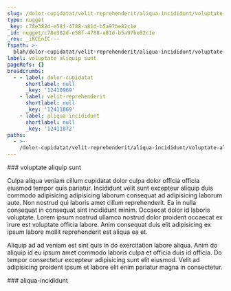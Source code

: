 ```yaml
---
slug: /dolor-cupidatat/velit-reprehenderit/aliqua-incididunt/voluptate-aliquip-sunt
type: nugget
_key: c78e382d-e58f-4788-a81d-b5a97be82c1e
_id: nugget/c78e382d-e58f-4788-a81d-b5a97be82c1e
_rev: _iKCEnIC---
fspath: >-
  blah/dolor-cupidatat/velit-reprehenderit/aliqua-incididunt/voluptate-aliquip-sunt.md
label: voluptate aliquip sunt
pageRefs: {}
breadcrumbs:
  - - label: dolor-cupidatat
      shortlabel: null
      _key: '12410969'
    - label: velit-reprehenderit
      shortlabel: null
      _key: '12411869'
    - label: aliqua-incididunt
      shortlabel: null
      _key: '12411872'
paths:
  - >-
    /dolor-cupidatat/velit-reprehenderit/aliqua-incididunt/voluptate-aliquip-sunt
---
```


<NuggetArea>
<Nugget slug="/dolor-cupidatat/velit-reprehenderit/aliqua-incididunt/voluptate-aliquip-sunt" type="nugget" _key="c78e382d-e58f-4788-a81d-b5a97be82c1e" _id="nugget/c78e382d-e58f-4788-a81d-b5a97be82c1e" _rev="_iKCEnIC---" fspath="blah/dolor-cupidatat/velit-reprehenderit/aliqua-incididunt/voluptate-aliquip-sunt.md" label="voluptate aliquip sunt" paths="/dolor-cupidatat/velit-reprehenderit/aliqua-incididunt/voluptate-aliquip-sunt">
<NuggetBody>
### voluptate aliquip sunt

Culpa aliqua veniam cillum cupidatat dolor culpa dolor officia officia eiusmod tempor quis pariatur. Incididunt velit sunt excepteur aliquip duis commodo adipisicing adipisicing laborum consequat ad adipisicing laborum aute. Non nostrud qui laboris amet cillum reprehenderit. Ea in nulla consequat in consequat sint incididunt minim. Occaecat dolor id laboris voluptate. Lorem ipsum nostrud ullamco nostrud dolor proident occaecat ex irure est voluptate officia labore. Anim consequat duis elit adipisicing ex ipsum labore mollit reprehenderit est aliqua ea et.

Aliquip ad ad veniam est sint quis in do exercitation labore aliqua. Anim do aliquip id eu ipsum amet commodo laboris culpa et officia duis id officia. Do tempor consectetur excepteur adipisicing sunt elit eiusmod. Velit ad adipisicing proident ipsum et labore elit enim pariatur magna in consectetur.

</NuggetBody>
<Breadcrumbs>
<Crumbs>
<Crumb _key="12410969" label="dolor-cupidatat" /><Crumb _key="12411869" label="velit-reprehenderit" /><Crumb _key="12411872" label="aliqua-incididunt" />
</Crumbs>
</Breadcrumbs>
</Nugget>

<NuggetsInbound>
</NuggetsInbound>
<NuggetsOutbound>
</NuggetsOutbound>
</NuggetArea>
<PassagesInbound>
<Passage direction="inbound" type="passage" _key="12411872" _id="passage/12411872" _rev="_iKCEnH6---" label="aliqua-incididunt" passage="aliqua-incididunt" fspath="blah/dolor-cupidatat/velit-reprehenderit/aliqua-incididunt" paths="/dolor-cupidatat/velit-reprehenderit/aliqua-incididunt" slug="/dolor-cupidatat/velit-reprehenderit/aliqua-incididunt">
<NuggetBody>
### aliqua-incididunt

</NuggetBody>
<Breadcrumbs>
<Crumbs>
<Crumb _key="12410969" label="dolor-cupidatat" /><Crumb _key="12411869" label="velit-reprehenderit" />
</Crumbs>
</Breadcrumbs>
</Passage>

</PassagesInbound>
<PassagesOutbound>
</PassagesOutbound>
